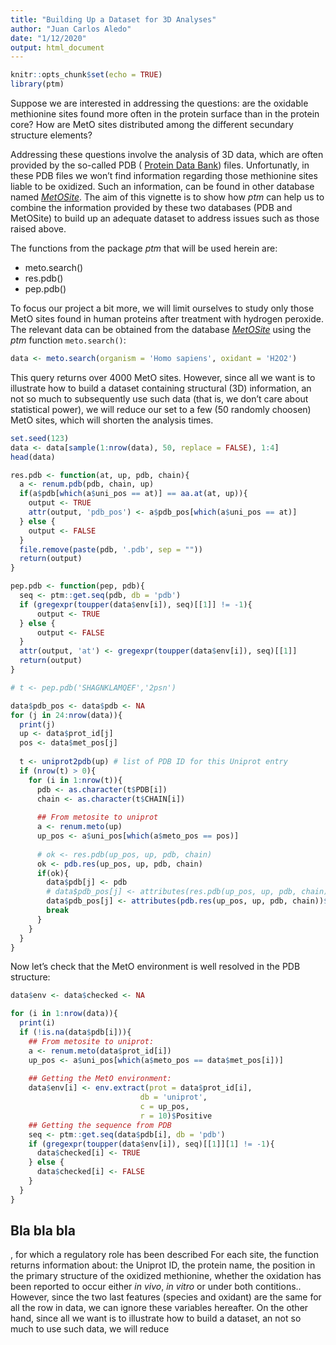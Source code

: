 ```yaml
---
title: "Building Up a Dataset for 3D Analyses"
author: "Juan Carlos Aledo"
date: "1/12/2020"
output: html_document
---
```


```r
knitr::opts_chunk$set(echo = TRUE)
library(ptm)
```

Suppose we are interested in addressing the questions: are the oxidable methionine sites found more often in the protein surface than in the protein core? How are MetO sites distributed among the different secundary structure elements? 

Addressing these questions involve the analysis of 3D data, which are often provided by the so-called PDB ( [Protein Data Bank](https://www.rcsb.org/)) files. Unfortunatly, in these PDB files we won't find information regarding those methionine sites liable to be oxidized. Such an information, can be found in other database named [*MetOSite*](https://metosite.uma.es). The aim of this vignette is to show how *ptm* can help us to combine the information provided by these two databases (PDB and MetOSite) to build up an adequate dataset to address issues such as those raised above.  

The functions from the package *ptm* that will be used herein are:

* meto.search()
* res.pdb()
* pep.pdb()

To focus our project a bit more, we will limit ourselves to study only those MetO sites found in human proteins after treatment with hydrogen peroxide. The relevant data can be obtained from the database [*MetOSite*](https://metosite.uma.es) using the *ptm* function `meto.search()`:

```r
data <- meto.search(organism = 'Homo sapiens', oxidant = 'H2O2')
```

This query returns over 4000 MetO sites. However, since all we want is to illustrate how to build a dataset containing structural (3D) information, an not so much to subsequently use such data (that is, we don't care about statistical power), we will reduce our set to a few (50 randomly choosen) MetO sites, which will shorten the analysis times.

```r
set.seed(123)
data <- data[sample(1:nrow(data), 50, replace = FALSE), 1:4]
head(data)
```








```r
res.pdb <- function(at, up, pdb, chain){
  a <- renum.pdb(pdb, chain, up)
  if(a$pdb[which(a$uni_pos == at)] == aa.at(at, up)){
    output <- TRUE
    attr(output, 'pdb_pos') <- a$pdb_pos[which(a$uni_pos == at)]
  } else {
    output <- FALSE
  }
  file.remove(paste(pdb, '.pdb', sep = ""))
  return(output)
}

pep.pdb <- function(pep, pdb){
  seq <- ptm::get.seq(pdb, db = 'pdb')
  if (gregexpr(toupper(data$env[i]), seq)[[1]] != -1){
      output <- TRUE
  } else {
      output <- FALSE
  }
  attr(output, 'at') <- gregexpr(toupper(data$env[i]), seq)[[1]]
  return(output)
}

# t <- pep.pdb('SHAGNKLAMQEF','2psn')
```


```r
data$pdb_pos <- data$pdb <- NA
for (j in 24:nrow(data)){
  print(j)
  up <- data$prot_id[j]
  pos <- data$met_pos[j]
  
  t <- uniprot2pdb(up) # list of PDB ID for this Uniprot entry
  if (nrow(t) > 0){
    for (i in 1:nrow(t)){
      pdb <- as.character(t$PDB[i])
      chain <- as.character(t$CHAIN[i])
    
      ## From metosite to uniprot
      a <- renum.meto(up)
      up_pos <- a$uni_pos[which(a$meto_pos == pos)]
    
      # ok <- res.pdb(up_pos, up, pdb, chain)
      ok <- pdb.res(up_pos, up, pdb, chain)
      if(ok){
        data$pdb[j] <- pdb
        # data$pdb_pos[j] <- attributes(res.pdb(up_pos, up, pdb, chain))$pdb_pos
        data$pdb_pos[j] <- attributes(pdb.res(up_pos, up, pdb, chain))$pdb_pos
        break
      } 
    }
  }
}
```

Now let's check that the MetO environment is well resolved in the PDB structure:

```r
data$env <- data$checked <- NA

for (i in 1:nrow(data)){
  print(i)
  if (!is.na(data$pdb[i])){
    ## From metosite to uniprot:
    a <- renum.meto(data$prot_id[i])
    up_pos <- a$uni_pos[which(a$meto_pos == data$met_pos[i])]
  
    ## Getting the MetO environment:    
    data$env[i] <- env.extract(prot = data$prot_id[i], 
                             db = 'uniprot',
                             c = up_pos,
                             r = 10)$Positive
    ## Getting the sequence from PDB
    seq <- ptm::get.seq(data$pdb[i], db = 'pdb')
    if (gregexpr(toupper(data$env[i]), seq)[[1]][1] != -1){
      data$checked[i] <- TRUE
    } else {
      data$checked[i] <- FALSE
    }
  }
}
```




## Bla bla bla
, for which a regulatory role has been described
For each site, the function returns information about: the Uniprot ID, the protein name, the position in the primary structure of the oxidized methionine, whether the oxidation has been reported to occur either _in vivo_, _in vitro_ or under both contitions..
However, since the two last features (species and oxidant) are the same for all the row in data, we can ignore these variables hereafter. On the other hand, since all we want is to illustrate how to build a dataset, an not so much to use such data, we will reduce 


